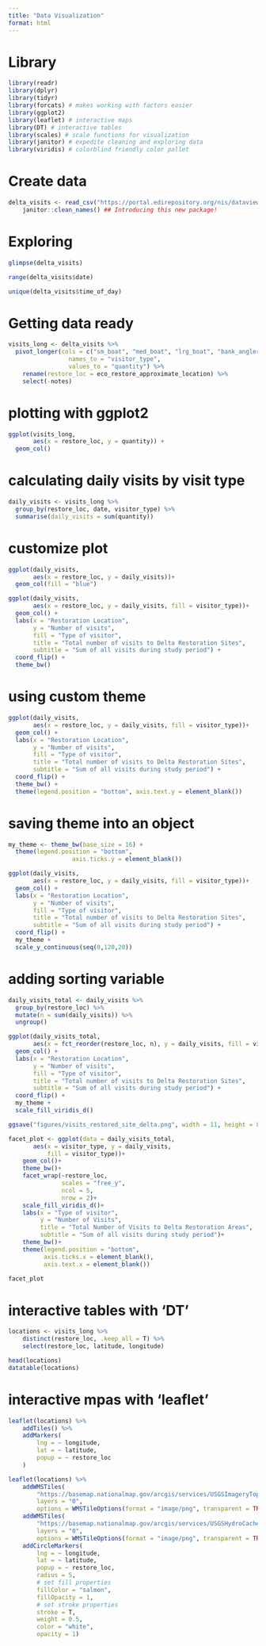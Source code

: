 ```yaml
---
title: "Data Visualization"
format: html
---
```

# Library
```r
library(readr)
library(dplyr)
library(tidyr)
library(forcats) # makes working with factors easier
library(ggplot2)
library(leaflet) # interactive maps
library(DT) # interactive tables
library(scales) # scale functions for visualization
library(janitor) # expedite cleaning and exploring data
library(viridis) # colorblind friendly color pallet
```
# Create data
```r
delta_visits <- read_csv("https://portal.edirepository.org/nis/dataviewer?packageid=edi.587.1&entityid=cda8c1384af0089b506d51ad8507641f") %>% 
    janitor::clean_names() ## Introducing this new package!
```
# Exploring
```r
glimpse(delta_visits)

range(delta_visits$date)

unique(delta_visits$time_of_day)
```
# Getting data ready
```r
visits_long <- delta_visits %>%
  pivot_longer(cols = c("sm_boat", "med_boat", "lrg_boat", "bank_angler", "scientist", "cars"),
                 names_to = "visitor_type",
                 values_to = "quantity") %>%
    rename(restore_loc = eco_restore_approximate_location) %>% 
    select(-notes) 
```
# plotting with ggplot2
```r
ggplot(visits_long,
       aes(x = restore_loc, y = quantity)) +
  geom_col()
```
# calculating daily visits by visit type
```r
daily_visits <- visits_long %>%
  group_by(restore_loc, date, visitor_type) %>%
  summarise(daily_visits = sum(quantity))
```
# customize plot
```r
ggplot(daily_visits,
       aes(x = restore_loc, y = daily_visits))+
  geom_col(fill = "blue")
```

```r
ggplot(daily_visits,
       aes(x = restore_loc, y = daily_visits, fill = visitor_type))+
  geom_col() +
  labs(x = "Restoration Location", 
       y = "Number of visits",
       fill = "Type of visitor",
       title = "Total number of visits to Delta Restoration Sites", 
       subtitle = "Sum of all visits during study period") +
  coord_flip() +
  theme_bw()
```

# using custom theme
```r
ggplot(daily_visits,
       aes(x = restore_loc, y = daily_visits, fill = visitor_type))+
  geom_col() +
  labs(x = "Restoration Location", 
       y = "Number of visits",
       fill = "Type of visitor",
       title = "Total number of visits to Delta Restoration Sites", 
       subtitle = "Sum of all visits during study period") +
  coord_flip() +
  theme_bw() +
  theme(legend.position = "bottom", axis.text.y = element_blank())
```

# saving theme into an object
```r
my_theme <- theme_bw(base_size = 16) +
  theme(legend.position = "bottom",
                  axis.ticks.y = element_blank())

ggplot(daily_visits,
       aes(x = restore_loc, y = daily_visits, fill = visitor_type))+
  geom_col() +
  labs(x = "Restoration Location", 
       y = "Number of visits",
       fill = "Type of visitor",
       title = "Total number of visits to Delta Restoration Sites", 
       subtitle = "Sum of all visits during study period") +
  coord_flip() +
  my_theme +
  scale_y_continuous(seq(0,120,20))
```
# adding sorting variable
```r
daily_visits_total <- daily_visits %>%
  group_by(restore_loc) %>%
  mutate(n = sum(daily_visits)) %>%
  ungroup()
```

```r

ggplot(daily_visits_total,
       aes(x = fct_reorder(restore_loc, n), y = daily_visits, fill = visitor_type))+
  geom_col() +
  labs(x = "Restoration Location", 
       y = "Number of visits",
       fill = "Type of visitor",
       title = "Total number of visits to Delta Restoration Sites", 
       subtitle = "Sum of all visits during study period") +
  coord_flip() +
  my_theme +
  scale_fill_viridis_d()
```

```r
ggsave("figures/visits_restored_site_delta.png", width = 11, height = 8, units = "in") # default is to save last plot made
```

```r
facet_plot <- ggplot(data = daily_visits_total,
       aes(x = visitor_type, y = daily_visits,
           fill = visitor_type))+
    geom_col()+
    theme_bw()+
    facet_wrap(~restore_loc,
               scales = "free_y",
               ncol = 5,
               nrow = 2)+
    scale_fill_viridis_d()+
    labs(x = "Type of visitor",
         y = "Number of Visits",
         title = "Total Number of Visits to Delta Restoration Areas",
         subtitle = "Sum of all visits during study period")+
    theme_bw()+
    theme(legend.position = "bottom",
          axis.ticks.x = element_blank(),
          axis.text.x = element_blank())

facet_plot
```

# interactive tables with 'DT'
```r
locations <- visits_long %>%
    distinct(restore_loc, .keep_all = T) %>%
    select(restore_loc, latitude, longitude)

head(locations)
datatable(locations)
```

# interactive mpas with 'leaflet'
```r
leaflet(locations) %>%
    addTiles() %>%
    addMarkers(
        lng = ~ longitude,
        lat = ~ latitude,
        popup = ~ restore_loc
    )
```

```r
leaflet(locations) %>%
    addWMSTiles(
        "https://basemap.nationalmap.gov/arcgis/services/USGSImageryTopo/MapServer/WmsServer",
        layers = "0",
        options = WMSTileOptions(format = "image/png", transparent = TRUE)) %>%
    addWMSTiles(
        "https://basemap.nationalmap.gov/arcgis/services/USGSHydroCached/MapServer/WmsServer",
        layers = "0",
        options = WMSTileOptions(format = "image/png", transparent = TRUE)) %>%
    addCircleMarkers(
        lng = ~ longitude,
        lat = ~ latitude,
        popup = ~ restore_loc,
        radius = 5,
        # set fill properties
        fillColor = "salmon",
        fillOpacity = 1,
        # set stroke properties
        stroke = T,
        weight = 0.5,
        color = "white",
        opacity = 1)
```

